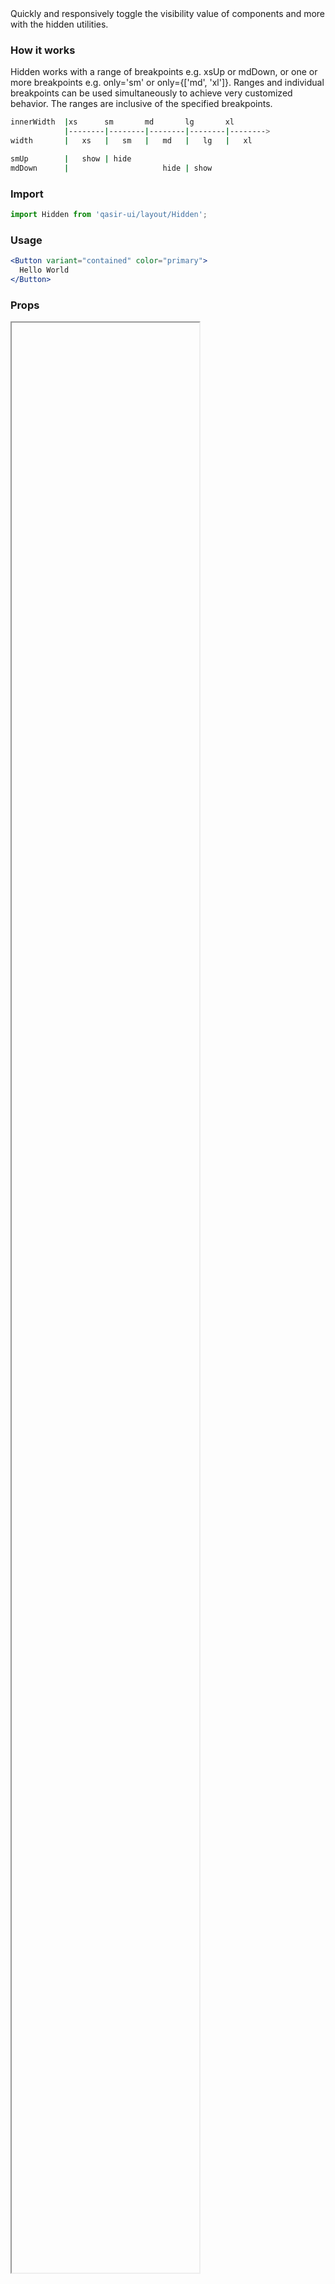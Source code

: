 
<Meta title="Components/Layout/Hidden" />

<Title>Hidden</Title>
<Subtitle>Quickly and responsively toggle the visibility value of components and more with the hidden utilities.</Subtitle>

### How it works
<Subtitle>
  Hidden works with a range of breakpoints e.g. xsUp or mdDown, or one or more breakpoints e.g. only='sm' or only={['md', 'xl']}. Ranges and individual breakpoints can be used simultaneously to achieve very customized behavior. The ranges are inclusive of the specified breakpoints.
</Subtitle>

```sh 
innerWidth  |xs      sm       md       lg       xl
            |--------|--------|--------|--------|-------->
width       |   xs   |   sm   |   md   |   lg   |   xl

smUp        |   show | hide
mdDown      |                     hide | show
```

### Import

```jsx
import Hidden from 'qasir-ui/layout/Hidden';
```

### Usage

```jsx
<Button variant="contained" color="primary">
  Hello World
</Button>
```

### Props

<IFrame url="https://material-ui.com/api/hidden/#props" height="80%" />
